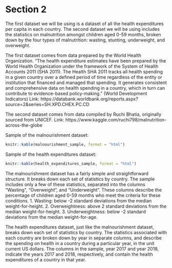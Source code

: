 # Section 2
The first dataset we will be using is a dataset of all the health expenditures per capita in each country. The second dataset we will be using includes the statistics on malnutrition amongst children aged 0-59 months, broken down by the four types of malnutrition: wasting, stunting, underweight, and overweight.

The first dataset comes from data prepared by the World Health Organization. “The health expenditure estimates have been prepared by the World Health Organization under the framework of the System of Health Accounts 2011 (SHA 2011). The Health SHA 2011 tracks all health spending in a given country over a defined period of time regardless of the entity or institution that financed and managed that spending. It generates consistent and comprehensive data on health spending in a country, which in turn can contribute to evidence-based policy-making.” (World Development Indicators)
Link: https://databank.worldbank.org/reports.aspx?source=2&series=SH.XPD.CHEX.PC.CD

The second dataset comes from data compiled by Ruchi Bhatia, originally sourced from UNICEF. 
Link: https://www.kaggle.com/ruchi798/malnutrition-across-the-globe

Sample of the malnourishment dataset:
```r
knitr::kable(malnourishment_sample, format = "html")
```

Sample of the health expenditures dataset:
```r
knitr::kable(health_expenditures_sample, format = "html")
```

The malnourishment dataset has a fairly simple and straightforward structure. It breaks down each set of statistics by country. The sample includes only a few of these statistics, separated into the columns “Wasting”, “Overweight”, and “Underweight”. These columns describe the percentage of children aged 0-59 months who meet the criteria for these conditions. 
1. Wasting: below -2 standard deviations from the median weight-for-height. 
2. Overweightness: above 2 standard deviations from the median weight-for-height. 
3. Underweightness: below -2 standard deviations from the median weight-for-age. 

The health expenditures dataset, just like the malnourishment dataset, breaks down each set of statistics by country. The statistics associated with each country are broken down by year in separate columns, and describe the spending on health in a country during a particular year, in the unit current US dollars. The columns in the sample, year 2017 and year 2018, indicate the years 2017 and 2018, respectively, and contain the health expenditures of a country in that year. 
